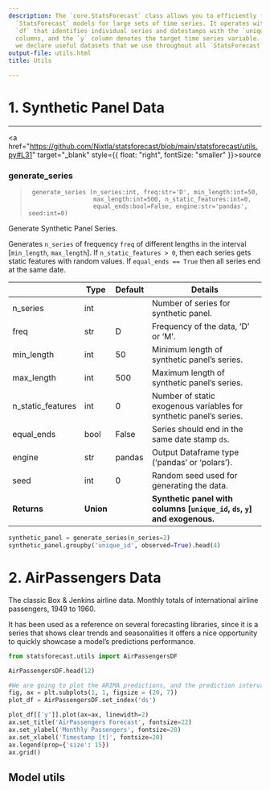 ```yaml
---
description: The `core.StatsForecast` class allows you to efficiently fit multiple
  `StatsForecast` models for large sets of time series. It operates with pandas DataFrame
  `df` that identifies individual series and datestamps with the `unique_id` and `ds`
  columns, and the `y` column denotes the target time series variable. To assist development,
  we declare useful datasets that we use throughout all `StatsForecast`'s unit tests.
output-file: utils.html
title: Utils

---
```


# 1. Synthetic Panel Data

------------------------------------------------------------------------

<a
href="https://github.com/Nixtla/statsforecast/blob/main/statsforecast/utils.py#L31"
target="_blank" style={{ float: "right", fontSize: "smaller" }}>source</a>

### generate_series

> ``` text
>  generate_series (n_series:int, freq:str='D', min_length:int=50,
>                   max_length:int=500, n_static_features:int=0,
>                   equal_ends:bool=False, engine:str='pandas', seed:int=0)
> ```

Generate Synthetic Panel Series.

Generates `n_series` of frequency `freq` of different lengths in the
interval \[`min_length`, `max_length`\]. If `n_static_features > 0`,
then each series gets static features with random values. If
`equal_ends == True` then all series end at the same date.

|                   | **Type**  | **Default** | **Details**                                                                |
|------|------------------|-------------------------|-------------------------|
| n_series          | int       |             | Number of series for synthetic panel.                                      |
| freq              | str       | D           | Frequency of the data, ‘D’ or ‘M’.                                         |
| min_length        | int       | 50          | Minimum length of synthetic panel’s series.                                |
| max_length        | int       | 500         | Maximum length of synthetic panel’s series.                                |
| n_static_features | int       | 0           | Number of static exogenous variables for synthetic panel’s series.         |
| equal_ends        | bool      | False       | Series should end in the same date stamp `ds`.                             |
| engine            | str       | pandas      | Output Dataframe type (‘pandas’ or ‘polars’).                              |
| seed              | int       | 0           | Random seed used for generating the data.                                  |
| **Returns**       | **Union** |             | **Synthetic panel with columns \[`unique_id`, `ds`, `y`\] and exogenous.** |

```python
synthetic_panel = generate_series(n_series=2)
synthetic_panel.groupby('unique_id', observed=True).head(4)
```

# 2. AirPassengers Data

The classic Box & Jenkins airline data. Monthly totals of international
airline passengers, 1949 to 1960.

It has been used as a reference on several forecasting libraries, since
it is a series that shows clear trends and seasonalities it offers a
nice opportunity to quickly showcase a model’s predictions performance.

```python
from statsforecast.utils import AirPassengersDF
```


```python
AirPassengersDF.head(12)
```


```python
#We are going to plot the ARIMA predictions, and the prediction intervals.
fig, ax = plt.subplots(1, 1, figsize = (20, 7))
plot_df = AirPassengersDF.set_index('ds')

plot_df[['y']].plot(ax=ax, linewidth=2)
ax.set_title('AirPassengers Forecast', fontsize=22)
ax.set_ylabel('Monthly Passengers', fontsize=20)
ax.set_xlabel('Timestamp [t]', fontsize=20)
ax.legend(prop={'size': 15})
ax.grid()
```

## Model utils

